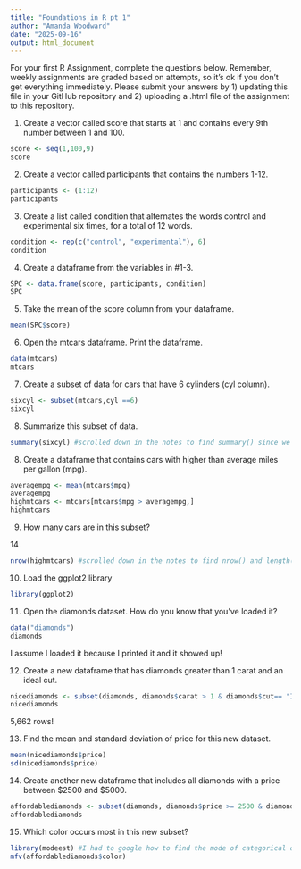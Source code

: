```yaml
---
title: "Foundations in R pt 1"
author: "Amanda Woodward"
date: "2025-09-16"
output: html_document
---
```

For your first R Assignment, complete the questions below. Remember, weekly assignments are graded based on attempts, so it's ok if you don't get everything immediately. Please submit your answers by 1) updating this file in your GitHub repository and 2) uploading a .html file of the assignment to this repository. 

1. Create a vector called score that starts at 1 and contains every 9th number between 1 and 100. 
```r
score <- seq(1,100,9)
score
```


2. Create a vector called participants that contains the numbers 1-12.
```r
participants <- (1:12)
participants
```


3. Create a list called condition that alternates the words control and experimental six times, for a total of 12 words.

```r
condition <- rep(c("control", "experimental"), 6)
condition
```


4. Create a dataframe from the variables in #1-3. 

```r
SPC <- data.frame(score, participants, condition)
SPC

```


5. Take the mean of the score column from your dataframe.

```r
mean(SPC$score)

```



6. Open the mtcars dataframe. Print the dataframe.  

```r
data(mtcars)
mtcars
```


7. Create a subset of data for cars that have 6 cylinders (cyl column).

```r
sixcyl <- subset(mtcars,cyl ==6)
sixcyl
```


8. Summarize this subset of data. 

```r
summary(sixcyl) #scrolled down in the notes to find summary() since we didn't go over it yet
```


8. Create a dataframe that contains cars with higher than average miles per gallon (mpg). 

```r
averagempg <- mean(mtcars$mpg)
averagempg
highmtcars <- mtcars[mtcars$mpg > averagempg,]
highmtcars
```


9. How many cars are in this subset? 

14

```r
nrow(highmtcars) #scrolled down in the notes to find nrow() and length() since we haven't gone over it yet
```



10. Load the ggplot2 library

```r
library(ggplot2)
```


11. Open the diamonds dataset. How do you know that you've loaded it?

```r
data("diamonds")
diamonds
```
I assume I loaded it because I printed it and it showed up!

12. Create a new dataframe that has diamonds greater than 1 carat and an ideal cut. 

```r

nicediamonds <- subset(diamonds, diamonds$carat > 1 & diamonds$cut== "Ideal")
nicediamonds

```
5,662 rows!

13. Find the mean and standard deviation of price for this new dataset. 

```r
mean(nicediamonds$price)
sd(nicediamonds$price)
```

14. Create another new dataframe that includes all diamonds with a price between $2500 and $5000. 

```r
affordablediamonds <- subset(diamonds, diamonds$price >= 2500 & diamonds$price <= 5000)
affordablediamonds
```


15. Which color occurs most in this new subset? 

```r
library(modeest) #I had to google how to find the mode of categorical data and recognized this package (I think we used it in 3801?) because I initially tried mode(affordablediamonds$color) and it just said "numerical". I'm not sure if it's correct.
mfv(affordablediamonds$color)
```

